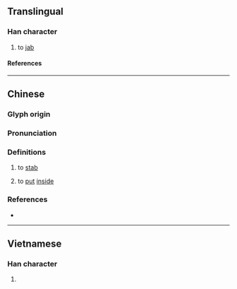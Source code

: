 {{character info/new}}
==Translingual==

===Han character===
{{Han char|rn=64|rad=手|as=07|sn=10|four=57027|canj=QNIB|ids=⿰扌甬}}

# to [[jab]]

====References====
{{Han ref|kx=0433.060|dkj=12130|dj=0782.180|hdz=31888.040|uh=6345}}

----

==Chinese==
{{zh-forms}}

===Glyph origin===
{{Han etym}}

===Pronunciation===
{{zh-pron
|m=tǒng,sǒng
|c=tung2
|h=pfs=
|md=
|mn=thóng
|w=
|mc=y
|oc=y
|cat=
}}

===Definitions===
{{zh-hanzi}}

# to [[stab]]
# {{lb|zh|Wuhan}} to [[put]] [[inside]]

===References===
* {{R:twedu|B01290}}

----

==Vietnamese==

===Han character===
{{vi-readings|rs=手07|reading=thòng}}

# {{rfdef|vi|sort=手07}}